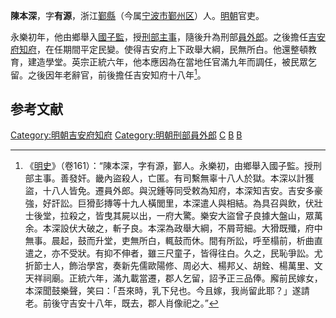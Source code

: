 '''陳本深'''，字'''有源'''，浙江[[鄞縣|鄞縣]]（今属[[宁波市|宁波市]][[鄞州区|鄞州区]]）人。[[明朝|明朝]]官吏。

永樂初年，他由鄉舉入[[國子監|國子監]]，授[[刑部|刑部]][[主事|主事]]，隨後升為刑部[[員外郎|員外郎]]。之後擔任[[吉安府|吉安府]][[知府|知府]]，在任期間平定民變。使得吉安府上下政舉大綱，民無所白。他還整頓教育，建造學堂。英宗正統六年，他本應因為在當地任官滿九年而調任，被民眾乞留。之後因年老辭官，前後擔任吉安知府十八年<ref>《[[明史|明史]]》（卷161）：“陳本深，字有源，鄞人。永樂初，由鄉舉入國子監。授刑部主事。善發奸。畿內盜殺人，亡匿。有司繫無辜十八人於獄。本深以計獲盜，十八人皆免。遷員外郎。與況鍾等同受敕為知府，本深知吉安。吉安多豪強，好訐訟。巨猾彭摶等十九人橫閭里，本深遣人與相結。為具召與飲，伏壯士後堂，拉殺之，皆曳其屍以出，一府大驚。樂安大盜曾子良據大盤山，眾萬余。本深設伏大破之，斬子良。本深為政舉大綱，不屑苛細。大猾既殲，府中無事。晨起，鼓而升堂，吏無所白，輒鼓而休。間有所訟，呼至榻前，析曲直遣之，亦不受狀。有抑不伸者，雖三尺童子，皆得往白。久之，民恥爭訟。尤折節士人，飾治學宮，奏新先儒歐陽修、周必大、楊邦乂、胡銓、楊萬里、文天祥祠廟。正統六年，滿九載當遷，郡人乞留，詔予正三品俸。廨前民嫁女，本深聞鼓樂聲，笑曰：「吾來時，乳下兒也。今且嫁，我尚留此耶？」遂請老。前後守吉安十八年，既去，郡人肖像祀之。”</ref>。

==参考文献==
{{wikisource|明史/卷161}}
<div class="references-small">
<references />
</div>

{{明朝人物小作品}}
[[Category:明朝吉安府知府|Category:明朝吉安府知府]]
[[Category:明朝刑部員外郎|Category:明朝刑部員外郎]]
[[Category:鄞县人|C]]
[[Category:横泾陈氏|B]]
[[Category:陈姓|B]]